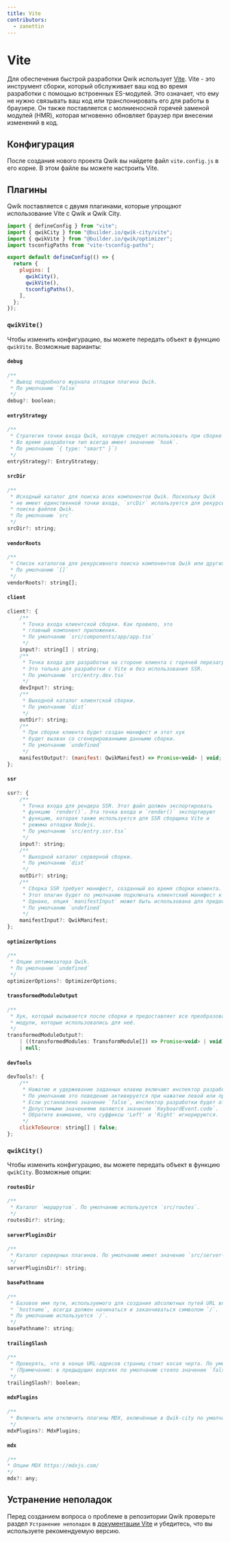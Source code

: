 ```yaml
---
title: Vite
contributors:
  - zanettin
---
```


# Vite

Для обеспечения быстрой разработки Qwik использует [Vite](https://vitejs.dev/). Vite - это инструмент сборки, который обслуживает ваш код во время разработки с помощью встроенных ES-модулей. Это означает, что ему не нужно связывать ваш код или транспонировать его для работы в браузере. Он также поставляется с молниеносной горячей заменой модулей (HMR), которая мгновенно обновляет браузер при внесении изменений в код.

## Конфигурация

После создания нового проекта Qwik вы найдете файл `vite.config.js` в его корне. В этом файле вы можете настроить Vite.

## Плагины

Qwik поставляется с двумя плагинами, которые упрощают использование Vite с Qwik и Qwik City.

```js
import { defineConfig } from "vite";
import { qwikCity } from "@builder.io/qwik-city/vite";
import { qwikVite } from "@builder.io/qwik/optimizer";
import tsconfigPaths from "vite-tsconfig-paths";

export default defineConfig(() => {
  return {
    plugins: [
      qwikCity(),
      qwikVite(),
      tsconfigPaths(),
    ],
  };
});
```

### `qwikVite()`

Чтобы изменить конфигурацию, вы можете передать объект в функцию `qwikVite`. Возможные варианты:

#### `debug`

```js
/**
 * Вывод подробного журнала отладки плагина Qwik.
 * По умолчанию `false`
 */
debug?: boolean;
```

#### `entryStrategy`

```js
/**
 * Стратегия точки входа Qwik, которую следует использовать при сборке для производственной среды.
 * Во время разработки тип всегда имеет значение `hook`.
 * По умолчанию `{ type: "smart" }`)
 */
entryStrategy?: EntryStrategy;
```

#### `srcDir`

```js
/**
 * Исходный каталог для поиска всех компонентов Qwik. Поскольку Qwik
 * не имеет единственной точки входа, `srcDir` используется для рекурсивного
 * поиска файлов Qwik.
 * По умолчанию `src`
 */
srcDir?: string;
```

#### `vendorRoots`

```js
/**
 * Список каталогов для рекурсивного поиска компонентов Qwik или других поставщиков.
 * По умолчанию `[]`
 */
vendorRoots?: string[];
```

#### `client`

```js
client?: {
    /**
     * Точка входа клиентской сборки. Как правило, это
     * главный компонент приложения.
     * По умолчанию `src/components/app/app.tsx`
     */
    input?: string[] | string;
    /**
     * Точка входа для разработки на стороне клиента с горячей перезагрузкой модулей.
     * Это только для разработки с Vite и без использования SSR.
     * По умолчанию `src/entry.dev.tsx`
     */
    devInput?: string;
    /**
     * Выходной каталог клиентской сборки.
     * По умолчанию `dist`
     */
    outDir?: string;
    /**
     * При сборке клиента будет создан манифест и этот хук
     * будет вызван со сгенерированными данными сборки.
     * По умолчанию `undefined`
     */
    manifestOutput?: (manifest: QwikManifest) => Promise<void> | void;
};
```

#### `ssr`

```js
ssr?: {
    /**
     * Точка входа для рендера SSR. Этот файл должен экспортировать
     * функцию `render()`. Эта точка входа и `render()` экспортируют
     * функцию, которая также используется для SSR сборщика Vite и
     * режима отладки Nodejs.
     * По умолчанию `src/entry.ssr.tsx`
     */
    input?: string;
    /**
     * Выходной каталог серверной сборки.
     * По умолчанию `dist`
     */
    outDir?: string;
    /**
     * Сборка SSR требует манифест, созданный во время сборки клиента.
     * Этот плагин будет по умолчанию подключать клиентский манифест к SSR-сборке.
     * Однако, опция `manifestInput` может быть использована для предоставления манифеста вручную.
     * По умолчанию `undefined`
     */
    manifestInput?: QwikManifest;
};
```

#### `optimizerOptions`

```js
/**
 * Опции оптимизатора Qwik.
 * По умолчанию `undefined`
 */
optimizerOptions?: OptimizerOptions;
```

#### `transformedModuleOutput`

```js
/**
 * Хук, который вызывается после сборки и предоставляет все преобразованные
 * модули, которые использовались для неё.
 */
transformedModuleOutput?:
    | ((transformedModules: TransformModule[]) => Promise<void> | void)
    | null;
```

#### `devTools`

```js
devTools?: {
    /**
     * Нажатие и удерживание заданных клавиш включают инспектор разработки Qwik.
     * По умолчанию это поведение активируется при нажатии левой или правой клавиши `Alt`.
     * Если установлено значение `false`, инспектор разработки будет отключен.
     * Допустимыми значениями являются значения `KeyboardEvent.code`.
     * Обратите внимание, что суффиксы 'Left' и 'Right' игнорируются.
     */
    clickToSource: string[] | false;
};
```

### `qwikCity()`

Чтобы изменить конфигурацию, вы можете передать объект в функцию `qwikCity`. Возможные опции:

#### `routesDir`

```js
/**
 * Каталог `маршрутов`. По умолчанию используется `src/routes`.
 */
routesDir?: string;
```

#### `serverPluginsDir`

```js
/**
 * Каталог серверных плагинов. По умолчанию имеет значение `src/server-plugins`.
 */
serverPluginsDir?: string;
```

#### `basePathname`

```js
/**
 * Базовое имя пути, используемого для создания абсолютных путей URL вплоть до
 * `hostname`, всегда должен начинаться и заканчиваться символом `/`.
 * По умолчанию используется `/`.
 */
basePathname?: string;
```

#### `trailingSlash`

```js
/**
 * Проверять, что в конце URL-адресов страниц стоит косая черта. По умолчанию имеет значение `true`.
 * (Примечание: в предыдущих версиях по умолчанию стояло значение `false`).
 */
trailingSlash?: boolean;
```

#### `mdxPlugins`

```js
/**
 * Включить или отключить плагины MDX, включённые в Qwik-city по умолчанию.
 */
mdxPlugins?: MdxPlugins;
```

#### `mdx`

```js
/**
* Опции MDX https://mdxjs.com/
*/
mdx?: any;
```

## Устранение неполадок

Перед созданием вопроса о проблеме в репозитории Qwik проверьте раздел `Устранение неполадок` в [документации Vite](https://vitejs.dev/guide/troubleshooting.html) и убедитесь, что вы используете рекомендуемую версию.
